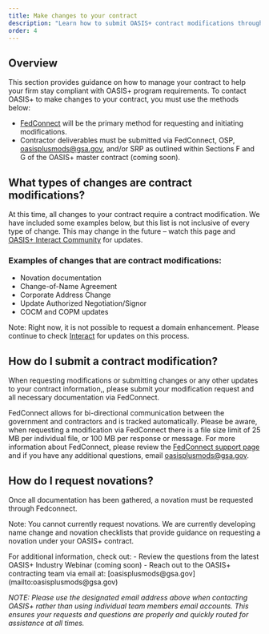 ```yaml
---
title: Make changes to your contract
description: "Learn how to submit OASIS+ contract modifications through FedConnect, make other contract changes, and request novations."
order: 4
---
```





## Overview

This section provides guidance on how to manage your contract to help your firm stay compliant with OASIS+ program requirements. To contact OASIS+ to make changes to your contract, you must use the methods below: 
- [FedConnect](https://www.fedconnect.net/FedConnect/Default.htm) will be the primary method for requesting and initiating modifications. 
- Contractor deliverables must be submitted via FedConnect, OSP, [oasisplusmods@gsa.gov](mailto:oasisplusmods@gsa.gov), and/or SRP as outlined within Sections F and G of the OASIS+ master contract (coming soon).
## What types of changes are contract modifications?
At this time, all changes to your contract require a contract modification. We have included some examples below, but this list is not inclusive of every type of change. This may change in the future – watch this page and [OASIS+ Interact Community](https://buy.gsa.gov/interact/community/196/activity-feed) for updates. 

### Examples of changes that are contract modifications:
- Novation documentation
- Change-of-Name Agreement
- Corporate Address Change
- Update Authorized Negotiation/Signor
- COCM and COPM updates


Note: Right now, it is not possible to request a domain enhancement. Please continue to check [Interact](https://buy.gsa.gov/interact/community/196/activity-feed) for updates on this process.
## How do I submit a contract modification?
When requesting modifications or submitting changes or any other updates to your contract information,, please submit your modification request and all necessary documentation via FedConnect. 

FedConnect allows for bi-directional communication between the government and contractors and is tracked automatically. Please be aware, when requesting a modification via FedConnect there is a file size limit of 25 MB per individual file, or 100 MB per response or message. For more information about FedConnect, please review the [FedConnect support page](https://fcsupport.unisonglobal.com/support/home) and if you have any additional questions, email [oasisplusmods@gsa.gov](mailto:oasisplusmods@gsa.gov).

## How do I request novations? 
Once all documentation has been gathered, a novation must be requested through Fedconnect. 

Note: You cannot currently request novations. We are currently developing name change and novation checklists that provide guidance on requesting a novation under your OASIS+ contract.

<SummaryBox header="Have a question about making changes to your contract?">
    For additional information, check out:
        - Review the questions from the latest OASIS+ Industry Webinar (coming soon)
        - Reach out to the OASIS+ contracting team via email at: [oasisplusmods@gsa.gov](mailto:oasisplusmods@gsa.gov)

_NOTE: Please use the designated email address above when contacting OASIS+ rather than using individual team members email accounts. This ensures your requests and questions are properly and quickly routed for assistance at all times._     
</SummaryBox>

